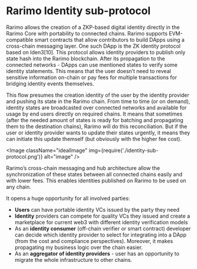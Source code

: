 ---
---

# Rarimo Identity sub-protocol

Rarimo allows the creation of a ZKP-based digital identity directly in the Rarimo Core with portability to connected
chains. Rarimo supports EVM-compatible smart contracts that allow contributors to build DApps using a cross-chain
messaging layer. One such DApp is the ZK identity protocol based on Iden3[10]. This protocol allows identity providers
to publish only state hash into the Rarimo blockchain. After its propagation to the connected networks - DApps can use
mentioned states to verify some identity statements. This means that the user doesn’t need to reveal sensitive
information on-chain or pay fees for multiple transactions for bridging identity events themselves.

This flow presumes the creation identity of the user by the identity provider and pushing its state in the Rarimo chain.
From time to time (or on demand), identity states are broadcasted over connected networks and available for usage by end
users directly on required chains. It means that sometimes (after the needed amount of states is ready for batching and
propagating them to the destination chains), Rarimo will do this reconciliation. But if the user or identity provider
wants to update their states urgently, it means they can initiate this update themself (but obviously with the higher
fee cost).

<Image className="idealImage" img={require('./identity-sub-protocol.png')} alt="image" />

Rarimo’s cross-chain messaging and hub architecture allow the synchronization of these states between all connected
chains easily and with lower fees. This enables identities published on Rarimo to be used on any chain.

It opens a huge opportunity for all involved parties:

- **Users** can have portable identity VCs issued by the party they need
- **Identity** providers can compete for quality VCs they issued and create a marketplace for current web3 with
  different identity verification models
- As an **identity consumer** (off-chain verifier or smart contract) developer can decide which identity provider to
  select for integrating into a DApp (from the cost and compliance perspectives). Moreover, it makes propagating my
  business logic over the chain easier.
- As an **aggregator of identity providers** - user has an opportunity to migrate the whole infrastructure to other
  chains.
